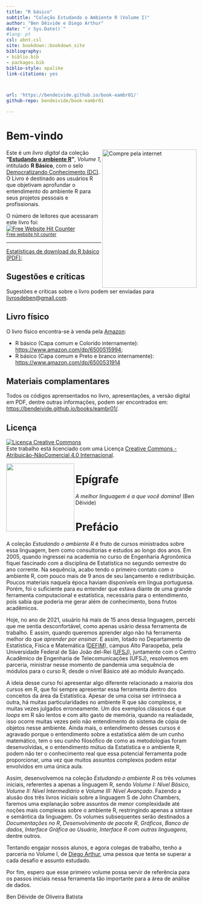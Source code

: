 ```yaml
--- 
title: "R básico"
subtitle: "Coleção Estudando o Ambiente R (Volume I)"
author: "Ben Dêivide e Diego Arthur"
date: "`r Sys.Date()`"
#lang: pt
csl: abnt.csl
site: bookdown::bookdown_site
bibliography:
- biblio.bib
- packages.bib
biblio-style: apalike
link-citations: yes



url: 'https://bendeivide.github.io/book-eambr01/'
github-repo: bendeivide/book-eambr01

---
```

# Bem-vindo {-}

<a href="https://www.amazon.com/dp/6500515994"><img src="capa.png" align="right" width="250" height="366" class="cover" alt="Compre pela internet" /></a> Este é um *livro digital* da coleção __"[Estudando o ambiente R](https://bendeivide.github.io/#books)"__, *Volume 1*, intitulado **R Básico**, com o selo [Democratizando Conhecimento (DC)](https://bendeivide.github.io/dc/). O Livro é destinado aos usuários R que objetivam aprofundar o entendimento do ambiente R para seus projetos pessoais e profissionais.

O número de leitores  que acessaram este livro foi:
</br>
<div align='center'><a href='https://www.free-website-hit-counter.com'><img src='https://hitwebcounter.com/counter/counter.php?page=7819661&style=0024&nbdigits=9&type=page&initCount=0' border='0' alt='Free Website Hit Counter'></a><br / ><small><a href='https://www.free-website-hit-counter.com' title="Free Website Hit Counter">Free website hit counter</a></small></div>

---

<a href='http://dstats.net/show/https://github.com/bendeivide/book-eambr01/raw/main/docs/book-eambr01.pdf'>Estatísticas de download do R básico (PDF): </a>
<script type='text/javascript' src='http://dstats.net/dstatsjs.php?file=https://github.com/bendeivide/book-eambr01/raw/main/docs/book-eambr01.pdf'></script>
<script type='text/javascript'>document.write(dsdlcounter(dsCounter));</script>




## Sugestões e críticas {-}

Sugestões e críticas sobre o livro podem ser enviadas para [livrosdeben@gmail.com](mailto:livrosdeben@gmail.com).

## Livro físico {-}

O livro físico encontra-se à venda pela [Amazon](https://www.amazon.com/dp/6500515994): 

- R básico (Capa comum e Colorido internamente):  [https://www.amazon.com/dp/6500515994](https://www.amazon.com/dp/6500515994);
- R básico (Capa comum e Preto e branco internamente): [https://www.amazon.com/dp/6500531914](https://www.amazon.com/dp/6500531914)

## Materiais complamentares {-}

Todos os códigos aprensentados no livro, apresentações, a versão digital em PDF, dentre outras informações, podem ser encontrados em: [https://bendeivide.github.io/books/eambr01/](https://bendeivide.github.io/books/eambr01/).

## Licença {-}

<a rel="license" href="http://creativecommons.org/licenses/by-nc/4.0/"><img alt="Licença Creative Commons" style="border-width:0" src="https://i.creativecommons.org/l/by-nc/4.0/88x31.png" /></a><br />Este trabalho está licenciado com uma Licença <a rel="license" href="http://creativecommons.org/licenses/by-nc/4.0/">Creative Commons - Atribuição-NãoComercial 4.0 Internacional</a>.

<a href="https://bendeivide.github.io/dc/"><img src="Logo-DC-preto2.png" align="left" width="180" /></a>

# Epígrafe {-}

*A melhor linguagem é a que você domina!* (Ben Dêivide)

# Prefácio {-}

A coleção *Estudando o ambiente R* é fruto de cursos ministrados sobre essa linguagem, bem como consultorias e estudos ao longo dos anos. Em 2005, quando ingressei na academia no curso de Engenharia Agronômica fiquei fascinado com a disciplina de Estatística no segundo semestre do ano corrente. Na sequência, acabo tendo o primeiro contato com o ambiente R, com pouco mais de 9 anos de seu lançamento e redistribuição. Poucos materiais naquela época haviam disponíveis em língua portuguesa. Porém, foi o suficiente para eu entender que estava diante de uma grande ferramenta computacional e estatística, necessária para o entendimento, pois sabia que poderia me gerar além de conhecimento, bons frutos acadêmicos.

Hoje, no ano de 2021, usuário há mais de 15 anos dessa linguagem, percebi que me sentia desconfortável, como apenas usário dessa ferramenta de trabalho. E assim, quando queremos aprender algo não há ferramenta melhor do que *aprender por ensinar*. E assim, lotado no Departamento de Estatística, Física e Matemática ([DEFIM](http://defim.ufsj.edu.br/)), campus Alto Paraopeba, pela Universidade Federal de São João del-Rei ([UFSJ](https://www.ufsj.edu.br/)), juntamente com o Centro Acadêmico de Engenharia de Telecomunicações (UFSJ), resolvemos em parceria, ministrar nesse momento de pandemia uma sequência de módulos para o curso R, desde o nível Básico até ao módulo Avançado. 

A ideia desse curso foi apresentar algo diferente relacionado a maioria dos cursos em R, que foi sempre apresentar essa ferramenta dentro dos conceitos da área da Estatística. Apesar de uma coisa ser intrínseca a outra, há muitas particularidades no ambiente R que são complexos, e muitas vezes julgados erroneamente. Um dos exemplos clássicos é que *loops* em R são lentos e com alto gasto de memória, quando na realiadade, isso ocorre muitas vezes pelo não entendimento do sistema de cópia de objetos nesse ambiente. Ainda mais, o entendimento desses cursos é agravado porque o entendimento sobre a estatística além de um cunho matemático, tem o seu cunho filosófico de como as metodologias foram desenvolvidas, e o entendimento mútuo da Estatística e o ambiente R, podem não ter o conhecimento real que essa potencial ferramenta pode proporcionar, uma vez que muitos assuntos complexos podem estar envolvidos em uma única aula. 

Assim, desenvolvemos na coleção *Estudando o ambiente R* os três volumes iniciais, referentes a apenas a linguagem R, sendo *Volume I: Nível Básico*, *Volume II: Nível Intermediário* e *Volume III: Nível Avançado*. Fazendo a alusão dos três livros iniciais sobre a linguagem S de John Chambers, faremos uma explanação sobre assuntos de menor complexidade até noções mais complexas sobre o ambiente R, restringindo apenas a sintaxe e semântica da linguagem. Os volumes subsequentes serão destinados a *Documentações no R*, *Desenvolvimento de pacote R*, *Gráficos*, *Banco de dados*, *Interface Gráfica ao Usuário*, *Interface R com outras linguagens*, dentre outros.

Tentando engajar nossos alunos, e agora colegas de trabalho, tenho a parceria no Volume I, de [Diego Arthur](https://digoarthur.github.io/), uma pessoa que tenta se superar a cada desafio e assunto estudado.

Por fim, espero que esse primeiro volume possa servir de referência para os passos iniciais nessa ferramenta tão importante para a área de análise de dados.

<div align="right" >
Ben Dêivide de Oliveira Batista
</div>
